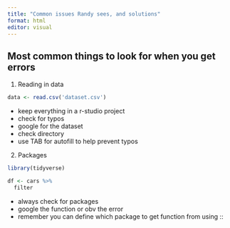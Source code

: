 ```yaml
---
title: "Common issues Randy sees, and solutions"
format: html
editor: visual
---
```


## Most common things to look for when you get errors

1. Reading in data

```r
data <- read.csv('dataset.csv')
```
* keep everything in a r-studio project
* check for typos
* google for the dataset
* check directory
* use TAB for autofill to help prevent typos


2. Packages


```r
library(tidyverse)

df <- cars %>%
  filter
```

* always check for packages
* google the function or obv the error
* remember you can define which package to get function from using ::
